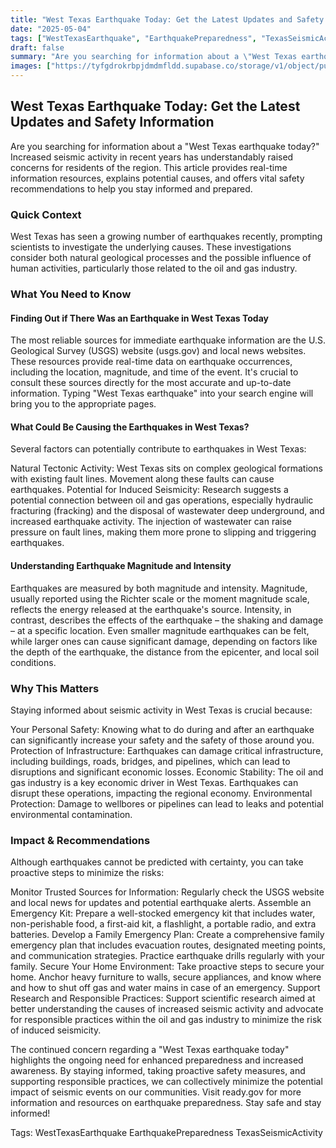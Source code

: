 ```yaml
---
title: "West Texas Earthquake Today: Get the Latest Updates and Safety Information"
date: "2025-05-04"
tags: ["WestTexasEarthquake", "EarthquakePreparedness", "TexasSeismicActivity"]
draft: false
summary: "Are you searching for information about a \"West Texas earthquake today?\" Increased seismic activity in recent years has understandably raised concerns for residents of the region. This article provides real-time information resources, explains potential causes, and offers vital safety recommendations to help you stay informed and prepared."
images: ["https://tyfgdrokrbpjdmdmfldd.supabase.co/storage/v1/object/public/image/2025-05-04-04-24-44-603-04-00.jpg"]
---
```




## West Texas Earthquake Today: Get the Latest Updates and Safety Information

Are you searching for information about a "West Texas earthquake today?" Increased seismic activity in recent years has understandably raised concerns for residents of the region. This article provides real-time information resources, explains potential causes, and offers vital safety recommendations to help you stay informed and prepared.

### Quick Context

West Texas has seen a growing number of earthquakes recently, prompting scientists to investigate the underlying causes. These investigations consider both natural geological processes and the possible influence of human activities, particularly those related to the oil and gas industry.

### What You Need to Know

#### Finding Out if There Was an Earthquake in West Texas Today

The most reliable sources for immediate earthquake information are the U.S. Geological Survey (USGS) website (usgs.gov) and local news websites. These resources provide real-time data on earthquake occurrences, including the location, magnitude, and time of the event. It's crucial to consult these sources directly for the most accurate and up-to-date information. Typing "West Texas earthquake" into your search engine will bring you to the appropriate pages.

#### What Could Be Causing the Earthquakes in West Texas?

Several factors can potentially contribute to earthquakes in West Texas:

Natural Tectonic Activity: West Texas sits on complex geological formations with existing fault lines. Movement along these faults can cause earthquakes.
Potential for Induced Seismicity: Research suggests a potential connection between oil and gas operations, especially hydraulic fracturing (fracking) and the disposal of wastewater deep underground, and increased earthquake activity. The injection of wastewater can raise pressure on fault lines, making them more prone to slipping and triggering earthquakes.

#### Understanding Earthquake Magnitude and Intensity

Earthquakes are measured by both magnitude and intensity. Magnitude, usually reported using the Richter scale or the moment magnitude scale, reflects the energy released at the earthquake's source. Intensity, in contrast, describes the effects of the earthquake – the shaking and damage – at a specific location. Even smaller magnitude earthquakes can be felt, while larger ones can cause significant damage, depending on factors like the depth of the earthquake, the distance from the epicenter, and local soil conditions.

### Why This Matters

Staying informed about seismic activity in West Texas is crucial because:

Your Personal Safety: Knowing what to do during and after an earthquake can significantly increase your safety and the safety of those around you.
Protection of Infrastructure: Earthquakes can damage critical infrastructure, including buildings, roads, bridges, and pipelines, which can lead to disruptions and significant economic losses.
Economic Stability: The oil and gas industry is a key economic driver in West Texas. Earthquakes can disrupt these operations, impacting the regional economy.
Environmental Protection: Damage to wellbores or pipelines can lead to leaks and potential environmental contamination.

### Impact & Recommendations

Although earthquakes cannot be predicted with certainty, you can take proactive steps to minimize the risks:

Monitor Trusted Sources for Information: Regularly check the USGS website and local news for updates and potential earthquake alerts.
Assemble an Emergency Kit: Prepare a well-stocked emergency kit that includes water, non-perishable food, a first-aid kit, a flashlight, a portable radio, and extra batteries.
Develop a Family Emergency Plan: Create a comprehensive family emergency plan that includes evacuation routes, designated meeting points, and communication strategies. Practice earthquake drills regularly with your family.
Secure Your Home Environment: Take proactive steps to secure your home. Anchor heavy furniture to walls, secure appliances, and know where and how to shut off gas and water mains in case of an emergency.
Support Research and Responsible Practices: Support scientific research aimed at better understanding the causes of increased seismic activity and advocate for responsible practices within the oil and gas industry to minimize the risk of induced seismicity.

The continued concern regarding a "West Texas earthquake today" highlights the ongoing need for enhanced preparedness and increased awareness. By staying informed, taking proactive safety measures, and supporting responsible practices, we can collectively minimize the potential impact of seismic events on our communities. Visit ready.gov for more information and resources on earthquake preparedness. Stay safe and stay informed!

Tags: WestTexasEarthquake EarthquakePreparedness TexasSeismicActivity

